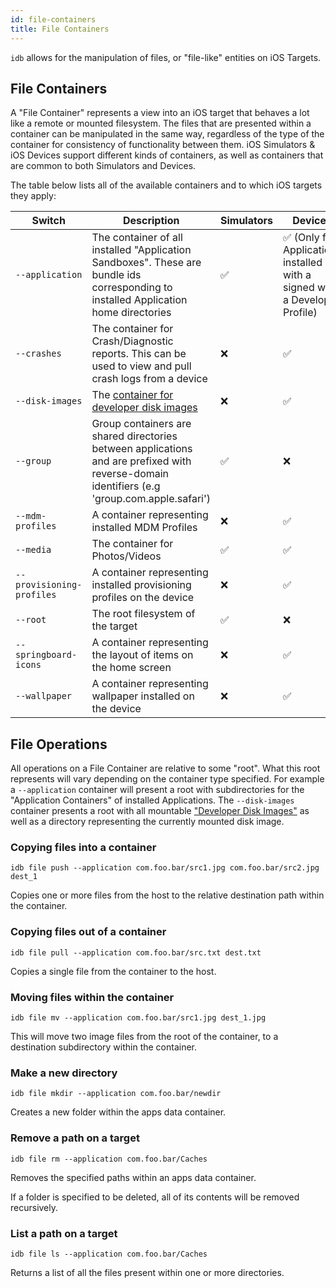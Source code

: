 ```yaml
---
id: file-containers
title: File Containers
---
```


`idb` allows for the manipulation of files, or "file-like" entities on iOS Targets.


## File Containers

A "File Container" represents a view into an iOS target that behaves a lot like a remote or mounted filesystem. The files that are presented within a container can be manipulated in the same way, regardless of the type of the container for consistency of functionality between them. iOS Simulators & iOS Devices support different kinds of containers, as well as containers that are common to both Simulators and Devices.

The table below lists all of the available containers and to which iOS targets they apply:

| Switch | Description | Simulators | Devices |
|--------|-------------|------------|---------|
| `--application` | The container of all installed "Application Sandboxes". These are bundle ids corresponding to installed Application home directories | ✅ | ✅ (Only for Applications installed with a signed with a Developer Profile) |
| `--crashes`|The container for Crash/Diagnostic reports. This can be used to view and pull crash logs from a device | ❌ | ✅ |
| `--disk-images` | The [container for developer disk images](fbdevicecontrol#developer-disk-images) | ❌ | ✅ |
| `--group` | Group containers are shared directories between applications and are prefixed with reverse-domain identifiers (e.g 'group.com.apple.safari') | ✅ | ❌ |
| `--mdm-profiles` | A container representing installed MDM Profiles | ❌ | ✅ |
| `--media`|The container for Photos/Videos| ✅ | ✅ |
| `--provisioning-profiles` | A container representing installed provisioning profiles on the device | ❌ | ✅ |
| `--root` | The root filesystem of the target | ✅ | ❌ |
| `--springboard-icons` | A container representing the layout of items on the home screen | ❌ | ✅ |
| `--wallpaper` | A container representing wallpaper installed on the device | ❌ | ✅ | 

## File Operations

All operations on a File Container are relative to some "root". What this root represents will vary depending on the container type specified. For example a `--application` container will present a root with subdirectories for the "Application Containers" of installed Applications. The `--disk-images` container presents a root with all mountable ["Developer Disk Images"](fbdevicecontrol#developer-disk-images) as well as a directory representing the currently mounted disk image.

### Copying files into a container

```
idb file push --application com.foo.bar/src1.jpg com.foo.bar/src2.jpg dest_1
```

Copies one or more files from the host to the relative destination path within the container.


### Copying files out of a container

```
idb file pull --application com.foo.bar/src.txt dest.txt
```

Copies a single file from the container to the host.

### Moving files within the container

```
idb file mv --application com.foo.bar/src1.jpg dest_1.jpg
```

This will move two image files from the root of the container, to a destination subdirectory within the container.


### Make a new directory

```
idb file mkdir --application com.foo.bar/newdir
```

Creates a new folder within the apps data container.

### Remove a path on a target

```
idb file rm --application com.foo.bar/Caches
```

Removes the specified paths within an apps data container.

If a folder is specified to be deleted, all of its contents will be removed recursively.

### List a path on a target

```
idb file ls --application com.foo.bar/Caches
```

Returns a list of all the files present within one or more directories.
